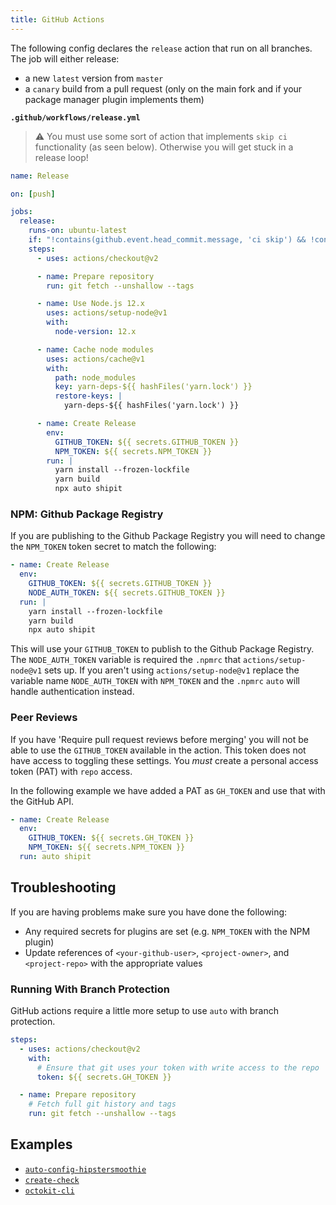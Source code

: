 ```yaml
---
title: GitHub Actions
---
```


The following config declares the `release` action that run on all branches. The job will either release:

- a new `latest` version from `master`
- a `canary` build from a pull request (only on the main fork and if your package manager plugin implements them)

**`.github/workflows/release.yml`**

> :warning: You must use some sort of action that implements `skip ci` functionality (as seen below). Otherwise you will get stuck in a release loop!

```yaml
name: Release

on: [push]

jobs:
  release:
    runs-on: ubuntu-latest
    if: "!contains(github.event.head_commit.message, 'ci skip') && !contains(github.event.head_commit.message, 'skip ci')"
    steps:
      - uses: actions/checkout@v2

      - name: Prepare repository
        run: git fetch --unshallow --tags

      - name: Use Node.js 12.x
        uses: actions/setup-node@v1
        with:
          node-version: 12.x

      - name: Cache node modules
        uses: actions/cache@v1
        with:
          path: node_modules
          key: yarn-deps-${{ hashFiles('yarn.lock') }}
          restore-keys: |
            yarn-deps-${{ hashFiles('yarn.lock') }}

      - name: Create Release
        env:
          GITHUB_TOKEN: ${{ secrets.GITHUB_TOKEN }}
          NPM_TOKEN: ${{ secrets.NPM_TOKEN }}
        run: |
          yarn install --frozen-lockfile
          yarn build
          npx auto shipit
```

### NPM: Github Package Registry

If you are publishing to the Github Package Registry you will need to change the `NPM_TOKEN` token secret to match the following:

```yml
- name: Create Release
  env:
    GITHUB_TOKEN: ${{ secrets.GITHUB_TOKEN }}
    NODE_AUTH_TOKEN: ${{ secrets.GITHUB_TOKEN }}
  run: |
    yarn install --frozen-lockfile
    yarn build
    npx auto shipit
```

This will use your `GITHUB_TOKEN` to publish to the Github Package Registry.
The `NODE_AUTH_TOKEN` variable is required the `.npmrc` that `actions/setup-node@v1` sets up.
If you aren't using `actions/setup-node@v1` replace the variable name `NODE_AUTH_TOKEN` with `NPM_TOKEN` and the `.npmrc` `auto` will handle authentication instead.

### Peer Reviews

If you have 'Require pull request reviews before merging' you will not be able to use the `GITHUB_TOKEN` available in the action.
This token does not have access to toggling these settings.
You _must_ create a personal access token (PAT) with `repo` access.

In the following example we have added a PAT as `GH_TOKEN` and use that with the GitHub API.

```yml
- name: Create Release
  env:
    GITHUB_TOKEN: ${{ secrets.GH_TOKEN }}
    NPM_TOKEN: ${{ secrets.NPM_TOKEN }}
  run: auto shipit
```

## Troubleshooting

If you are having problems make sure you have done the following:

- Any required secrets for plugins are set (e.g. `NPM_TOKEN` with the NPM plugin)
- Update references of `<your-github-user>`, `<project-owner>`, and `<project-repo>` with the appropriate values

### Running With Branch Protection

GitHub actions require a little more setup to use `auto` with branch protection.

```yml
steps:
  - uses: actions/checkout@v2
    with:
      # Ensure that git uses your token with write access to the repo
      token: ${{ secrets.GH_TOKEN }}

  - name: Prepare repository
    # Fetch full git history and tags
    run: git fetch --unshallow --tags
```

## Examples

- [`auto-config-hipstersmoothie`](https://github.com/hipstersmoothie/auto-config-hipstersmoothie/blob/07d128afd96ac6a7b0fe3f04313847c0fc3d84a2/.github/workflows/push.yml)
- [`create-check`](https://github.com/hipstersmoothie/create-check/blob/master/.github/workflows/push.yml)
- [`octokit-cli`](https://github.com/hipstersmoothie/octokit-cli/blob/master/.github/workflows/push.yml)

